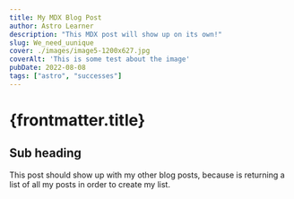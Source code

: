 ```yaml
---
title: My MDX Blog Post
author: Astro Learner
description: "This MDX post will show up on its own!"
slug: We_need_uunique
cover: ./images/image5-1200x627.jpg
coverAlt: 'This is some test about the image'
pubDate: 2022-08-08
tags: ["astro", "successes"]
---
```


# {frontmatter.title}

## Sub heading

This post should show up with my other blog posts, because is returning a list of all my posts in order to create my list.